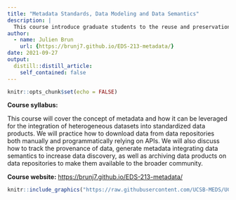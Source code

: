 ```yaml
---
title: "Metadata Standards, Data Modeling and Data Semantics"
description: |
  This course introduce graduate students to the reuse and preservation of envrionmental data.
author:
  - name: Julien Brun
    url: {https://brunj7.github.io/EDS-213-metadata/}
date: 2021-09-27
output:
  distill::distill_article:
    self_contained: false
---
```



```r
knitr::opts_chunk$set(echo = FALSE)
```

**Course syllabus:**

This course will cover the concept of metadata and how it can be leveraged for the integration of heterogeneous datasets into standardized data products. We will practice how to download data from data repositories both manually and programmatically relying on APIs. We will also discuss how to track the provenance of data, generate metadata integrating data semantics to increase data discovery, as well as archiving data products on data repositories to make them available to the broader community.

**Course website:**
<https://brunj7.github.io/EDS-213-metadata/>


```r
knitr::include_graphics("https://raw.githubusercontent.com/UCSB-MEDS/UCSB-MEDS.github.io/main/img/meds_hex.png")
```